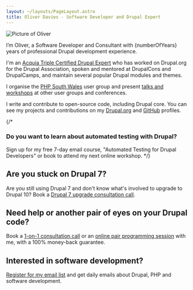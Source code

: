 ```yaml
---
layout: ~/layouts/PageLayout.astro
title: Oliver Davies - Software Developer and Drupal Expert
---
```



<div class="mb-4 w-32">
  <img src="/images/social-avatar.jpg" alt="Picture of Oliver" class="rounded-full border border-gray" />
</div>

I’m Oliver, a Software Developer and Consultant with {numberOfYears} years of professional Drupal development experience.

I'm an [Acquia Triple Certified Drupal Expert](https://certification.acquia.com/user/4540) who has worked on Drupal.org for the Drupal Association, spoken and mentored at DrupalCons and DrupalCamps, and maintain several popular Drupal modules and themes.

I organise the [PHP South Wales](https://www.phpsouthwales.uk) user group and present [talks and workshops](/talks) at other user groups and conferences.

I write and contribute to open-source code, including Drupal core. You can see my projects and contributions on my [Drupal.org] and [GitHub] profiles.

{/*
### Do you want to learn about automated testing with Drupal?

Sign up for my free 7-day email course, "Automated Testing for Drupal Developers" or book to attend my next online workshop.
*/}

## Are you stuck on Drupal 7?

Are you still using Drupal 7 and don't know what's involved to upgrade to Drupal 10? Book a [Drupal 7 upgrade consultation call][call].

## Need help or another pair of eyes on your Drupal code?

Book a [1-on-1 consultation call][call] or an [online pair programming session][pair] with me, with a 100% money-back guarantee.

## Interested in software development?

[Register for my email list][daily] and get daily emails about Drupal, PHP and software development.

[call]: /call
[daily]: /daily
[drupal.org]: https://drupal.org/u/opdavies
[github]: https://github.com/opdavies
[pair]: /pair
